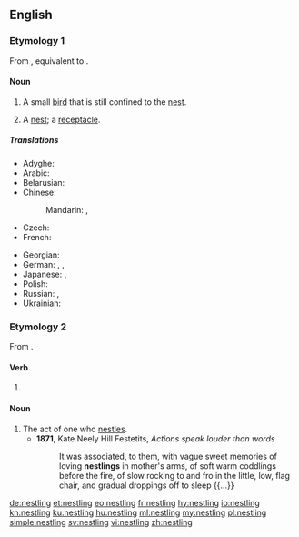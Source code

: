 {{also|Nestling}}
==English==

===Etymology 1===
From {{etyl|enm|en}} {{m|enm|nestling}}, equivalent to {{suffix|nest|ling|lang=en}}.

====Noun====
{{en-noun}}

# A small [[bird]] that is still confined to the [[nest]].
# {{lb|en|obsolete}} A [[nest]]; a [[receptacle]].
#: {{rfquotek|Francis Bacon}}

=====Translations=====
{{trans-top|small bird}}
* Adyghe: {{t|ady|кӏэтжъый|sc=Cyrl}}
* Arabic: {{t|ar|فَرْخ|m}}
* Belarusian: {{t|be|птушаня|n|tr=ptušanjá|sc=Cyrl}}
* Chinese:
*: Mandarin: {{t|cmn|雛鳥|sc=Hani}}, {{t+|cmn|雏鸟|tr=chúniǎo|sc=Hani}}
* Czech: {{t+|cs|ptáče|n}}
* French: {{t+|fr|oisillon|m}}
{{trans-mid}}
* Georgian: {{t|ka|ბარტყი|sc=Geor}}
* German: {{t+|de|Jungvogel|m}}, {{t+|de|Küken|n}}, {{t|de|Nestling|m}}
* Japanese: {{t|ja|雛鳥|tr=ひなどり, hinadori|sc=Jpan}}, {{t+|ja|雛|tr=ひな, hina|sc=Jpan}}
* Polish: {{t+|pl|pisklę|n}}
* Russian: {{t+|ru|птене́ц|m}}, {{t+|ru|пте́нчик|m}}
* Ukrainian: {{t|uk|пташеня|n|tr=ptašenjá|sc=Cyrl}}
{{trans-bottom}}

===Etymology 2===
From {{suffix|nestle|ing|lang=en}}.

====Verb====
{{head|en|present participle}}

# {{present participle of|nestle|lang=en|nocat=1}}

====Noun====
{{en-noun}}

# The act of one who [[nestle]]s.
#* '''1871''', Kate Neely Hill Festetits, ''Actions speak louder than words''
#*: It was associated, to them, with vague sweet memories of loving '''nestlings''' in mother's arms, of soft warm coddlings before the fire, of slow rocking to and fro in the little, low, flag chair, and gradual droppings off to sleep {{...}}

[[de:nestling]]
[[et:nestling]]
[[eo:nestling]]
[[fr:nestling]]
[[hy:nestling]]
[[io:nestling]]
[[kn:nestling]]
[[ku:nestling]]
[[hu:nestling]]
[[ml:nestling]]
[[my:nestling]]
[[pl:nestling]]
[[simple:nestling]]
[[sv:nestling]]
[[vi:nestling]]
[[zh:nestling]]